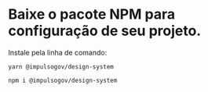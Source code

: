 
<Meta title="DOCS/Instalação" />

# Baixe o pacote NPM para configuração de seu projeto.

Instale pela linha de comando:

```code
yarn @impulsogov/design-system
```

```code
npm i @impulsogov/design-system
```


